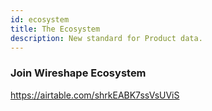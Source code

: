 ---
id: ecosystem
title: The Ecosystem
description: New standard for Product data.
---

### Join Wireshape Ecosystem
https://airtable.com/shrkEABK7ssVsUViS
